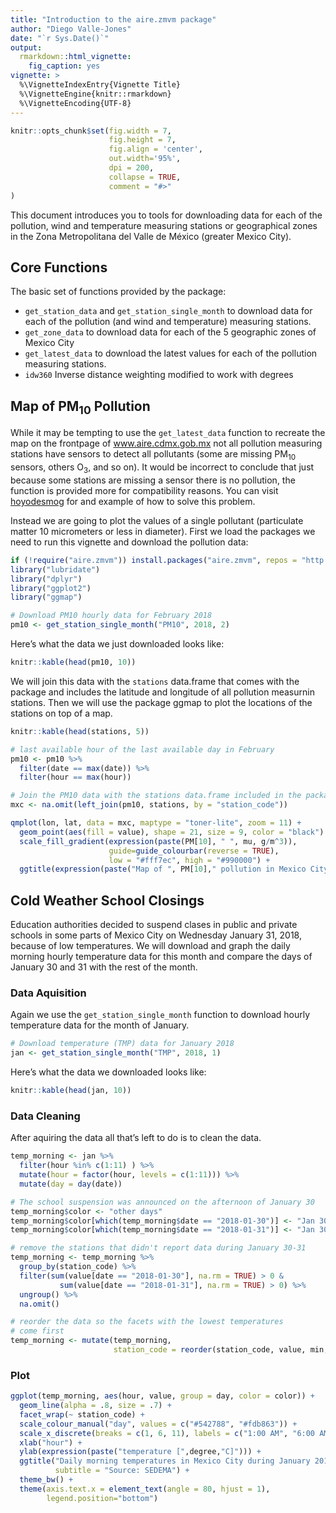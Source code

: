 ```yaml
---
title: "Introduction to the aire.zmvm package"
author: "Diego Valle-Jones"
date: "`r Sys.Date()`"
output: 
  rmarkdown::html_vignette:
    fig_caption: yes
vignette: >
  %\VignetteIndexEntry{Vignette Title}
  %\VignetteEngine{knitr::rmarkdown}
  %\VignetteEncoding{UTF-8}
---
```


```r
knitr::opts_chunk$set(fig.width = 7, 
                      fig.height = 7,
                      fig.align = 'center',
                      out.width='95%', 
                      dpi = 200,
                      collapse = TRUE,
                      comment = "#>"
)
```

This document introduces you to tools for downloading data for each of the pollution, wind and temperature measuring stations or geographical zones in the Zona Metropolitana del Valle de México (greater Mexico City).

## Core Functions

The basic set of functions provided by the package:

* ```get_station_data``` and ```get_station_single_month``` to download data for each of the pollution (and wind and temperature) measuring stations.
* ```get_zone_data``` to download data for each of the 5 geographic zones of Mexico City 
* ```get_latest_data``` to download the latest values for each of the pollution measuring stations.
* ```idw360``` Inverse distance weighting modified to work with degrees

## Map of PM<sub>10</sub> Pollution

While it may be tempting to use the ```get_latest_data``` function to recreate the map on the
frontpage of [www.aire.cdmx.gob.mx](http://www.aire.cdmx.gob.mx/default.php) not all pollution measuring stations have sensors to detect all pollutants (some are missing PM<sub>10</sub> sensors, others O<sub>3</sub>, and so on). It would be incorrect to conclude that just because some stations are missing a sensor there is no pollution, the function is provided more for compatibility reasons. You can visit [hoyodesmog](https://hoyodesmog.diegovalle.net/aire.zmvm.html) for and example of how to solve this problem.


Instead we are going to plot the values of a single pollutant (particulate matter 10 micrometers or less in diameter). First we load the packages we need to run this vignette and download the pollution data:

```r
if (!require("aire.zmvm")) install.packages("aire.zmvm", repos = "http://cran.us.r-project.org")
library("lubridate")
library("dplyr")
library("ggplot2")
library("ggmap")

# Download PM10 hourly data for February 2018
pm10 <- get_station_single_month("PM10", 2018, 2)
```

Here's what the data we just downloaded looks like:

```r
knitr::kable(head(pm10, 10))
```

We will join this data with the ```stations``` data.frame that comes with the package and includes the latitude and longitude of all pollution measurnin stations. Then we will use the package ggmap to plot the locations of the stations on top of a map.


```r
knitr::kable(head(stations, 5))
```

```r
# last available hour of the last available day in February
pm10 <- pm10 %>%
  filter(date == max(date)) %>%
  filter(hour == max(hour))

# Join the PM10 data with the stations data.frame included in the package
mxc <- na.omit(left_join(pm10, stations, by = "station_code"))

qmplot(lon, lat, data = mxc, maptype = "toner-lite", zoom = 11) +
  geom_point(aes(fill = value), shape = 21, size = 9, color = "black") +
  scale_fill_gradient(expression(paste(PM[10], " ", mu, g/m^3)),
                      guide=guide_colourbar(reverse = TRUE),
                      low = "#fff7ec", high = "#990000") +
  ggtitle(expression(paste("Map of ", PM[10]," pollution in Mexico City")))
```

## Cold Weather School Closings

Education authorities decided to suspend clases in public and private schools in some parts of Mexico City on Wednesday January 31, 2018, because of low temperatures. We will download and graph the daily morning hourly temperature data for this month and compare the days of January 30 and 31 with the rest of the month.

### Data Aquisition

Again we use the ```get_station_single_month``` function to download hourly temperature data for the month of January.

```r
# Download temperature (TMP) data for January 2018
jan <- get_station_single_month("TMP", 2018, 1)
```

Here's what the data we downloaded looks like:

```r
knitr::kable(head(jan, 10))
```


### Data Cleaning

After aquiring the data all that's left to do is to clean the data.

```r

temp_morning <- jan %>%
  filter(hour %in% c(1:11) ) %>%
  mutate(hour = factor(hour, levels = c(1:11))) %>%
  mutate(day = day(date))

# The school suspension was announced on the afternoon of January 30
temp_morning$color <- "other days"
temp_morning$color[which(temp_morning$date == "2018-01-30")] <- "Jan 30-31"
temp_morning$color[which(temp_morning$date == "2018-01-31")] <- "Jan 30-31"

# remove the stations that didn't report data during January 30-31
temp_morning <- temp_morning %>%
  group_by(station_code) %>%
  filter(sum(value[date == "2018-01-30"], na.rm = TRUE) > 0 &
           sum(value[date == "2018-01-31"], na.rm = TRUE) > 0) %>%
  ungroup() %>%
  na.omit()

# reorder the data so the facets with the lowest temperatures
# come first
temp_morning <- mutate(temp_morning,
                       station_code = reorder(station_code, value, min, na.rm = TRUE))
```

### Plot

```r
ggplot(temp_morning, aes(hour, value, group = day, color = color)) +
  geom_line(alpha = .8, size = .7) +
  facet_wrap(~ station_code) +
  scale_colour_manual("day", values = c("#542788", "#fdb863")) +
  scale_x_discrete(breaks = c(1, 6, 11), labels = c("1:00 AM", "6:00 AM", "11:00 AM")) +
  xlab("hour") +
  ylab(expression(paste("temperature [",degree,"C]"))) +
  ggtitle("Daily morning temperatures in Mexico City during January 2018, by station",
          subtitle = "Source: SEDEMA") +
  theme_bw() + 
  theme(axis.text.x = element_text(angle = 80, hjust = 1),
        legend.position="bottom")



```


